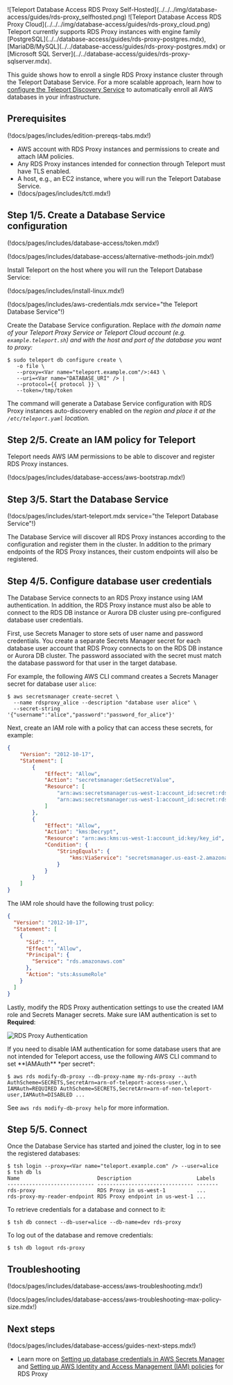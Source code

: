 <Tabs>
<TabItem scope={["oss", "enterprise"]} label="Self-Hosted">
![Teleport Database Access RDS Proxy Self-Hosted](../../../img/database-access/guides/rds-proxy_selfhosted.png)
</TabItem>
<TabItem scope={["cloud"]} label="Teleport Enterprise Cloud">
![Teleport Database Access RDS Proxy Cloud](../../../img/database-access/guides/rds-proxy_cloud.png)
</TabItem>

</Tabs>

<Admonition type="note" title="Supported Engine Family">
Teleport currently supports RDS Proxy instances with engine family
[PostgreSQL](../../database-access/guides/rds-proxy-postgres.mdx),
[MariaDB/MySQL](../../database-access/guides/rds-proxy-postgres.mdx) or
[Microsoft SQL Server](../../database-access/guides/rds-proxy-sqlserver.mdx).
</Admonition>

This guide shows how to enroll a single RDS Proxy instance cluster through the
Teleport Database Service. For a more scalable approach, learn how to [configure
the Teleport Discovery Service](../../auto-discovery/databases.mdx) to
automatically enroll all AWS databases in your infrastructure.

## Prerequisites

(!docs/pages/includes/edition-prereqs-tabs.mdx!)

- AWS account with RDS Proxy instances and permissions to create and attach IAM policies.
- Any RDS Proxy instances intended for connection through Teleport must have TLS enabled.
- A host, e.g., an EC2 instance, where you will run the Teleport Database
  Service.
- (!docs/pages/includes/tctl.mdx!)

## Step 1/5. Create a Database Service configuration

(!docs/pages/includes/database-access/token.mdx!)

(!docs/pages/includes/database-access/alternative-methods-join.mdx!)

Install Teleport on the host where you will run the Teleport Database Service:

(!docs/pages/includes/install-linux.mdx!)

(!docs/pages/includes/aws-credentials.mdx service="the Teleport Database Service"!)

Create the Database Service configuration. Replace <Var
name="teleport.example.com" /> with the domain name of your Teleport Proxy
Service or Teleport Cloud account (e.g. `example.teleport.sh`) and 
<Var name="DATABASE_URI" /> with the host and port of the database you want to
proxy:

```code
$ sudo teleport db configure create \
   -o file \
   --proxy=<Var name="teleport.example.com"/>:443 \
   --uri=<Var name="DATABASE_URI" /> |
   --protocol={{ protocol }} \
   --token=/tmp/token
```

The command will generate a Database Service configuration with RDS Proxy
instances auto-discovery enabled on the <Var name="us-west-1" /> region and
place it at the `/etc/teleport.yaml` location.

## Step 2/5. Create an IAM policy for Teleport

Teleport needs AWS IAM permissions to be able to discover and register RDS
Proxy instances.

(!docs/pages/includes/database-access/aws-bootstrap.mdx!)

## Step 3/5. Start the Database Service

(!docs/pages/includes/start-teleport.mdx service="the Teleport Database Service"!)

The Database Service will discover all RDS Proxy instances according to the
configuration and register them in the cluster. In addition to the primary
endpoints of the RDS Proxy instances, their custom endpoints will also be
registered.

## Step 4/5. Configure database user credentials

The Database Service connects to an RDS Proxy instance using IAM
authentication. In addition, the RDS Proxy instance must also be able to
connect to the RDS DB instance or Aurora DB cluster using pre-configured
database user credentials.

First, use Secrets Manager to store sets of user name and password credentials.
You create a separate Secrets Manager secret for each database user account
that RDS Proxy connects to on the RDS DB instance or Aurora DB cluster. The
password associated with the secret must match the database password for that
user in the target database.

For example, the following AWS CLI command creates a Secrets Manager secret for
database user `alice`:

```code
$ aws secretsmanager create-secret \
  --name rdsproxy_alice --description "database user alice" \
  --secret-string '{"username":"alice","password":"password_for_alice"}'
```

Next, create an IAM role with a policy that can access these secrets, for
example:

```json
{
    "Version": "2012-10-17",
    "Statement": [
        {
            "Effect": "Allow",
            "Action": "secretsmanager:GetSecretValue",
            "Resource": [
                "arn:aws:secretsmanager:us-west-1:account_id:secret:rdsproxy_alice",
                "arn:aws:secretsmanager:us-west-1:account_id:secret:rdsproxy_anotheruser"
            ]
        },
        {   
            "Effect": "Allow",
            "Action": "kms:Decrypt",
            "Resource": "arn:aws:kms:us-west-1:account_id:key/key_id",
            "Condition": {
                "StringEquals": {
                    "kms:ViaService": "secretsmanager.us-east-2.amazonaws.com"
                }
            }
        }
    ]
}
```

The IAM role should have the following trust policy:

```json
{
  "Version": "2012-10-17",
  "Statement": [
    {
      "Sid": "",
      "Effect": "Allow",
      "Principal": {
        "Service": "rds.amazonaws.com"
      },
      "Action": "sts:AssumeRole"
    }
  ]
}
```

Lastly, modify the RDS Proxy authentication settings to use the created IAM
role and Secrets Manager secrets. Make sure IAM authentication is set to
**Required**:

![RDS Proxy Authentication](../../../img/database-access/guides/rds-proxy_auth.png)

<Admonition type="tip" title="IAM authentication per database user">
If you need to disable IAM authentication for some database users that are not
intended for Teleport access, use the following AWS CLI command to set
**IAMAuth** *per secret*:

```code
$ aws rds modify-db-proxy --db-proxy-name my-rds-proxy --auth AuthScheme=SECRETS,SecretArn=arn-of-teleport-access-user,\
IAMAuth=REQUIRED AuthScheme=SECRETS,SecretArn=arn-of-non-teleport-user,IAMAuth=DISABLED ...
```

See `aws rds modify-db-proxy help` for more information.
</Admonition>

## Step 5/5. Connect

Once the Database Service has started and joined the cluster, log in to see the
registered databases:

```code
$ tsh login --proxy=<Var name="teleport.example.com" /> --user=alice
$ tsh db ls
Name                         Description                     Labels
---------------------------- ------------------------------- -------
rds-proxy                    RDS Proxy in us-west-1          ...
rds-proxy-my-reader-endpoint RDS Proxy endpoint in us-west-1 ...
```

To retrieve credentials for a database and connect to it:

```code
$ tsh db connect --db-user=alice --db-name=dev rds-proxy
```

To log out of the database and remove credentials:

```code
$ tsh db logout rds-proxy
```

## Troubleshooting

(!docs/pages/includes/database-access/aws-troubleshooting.mdx!)

(!docs/pages/includes/database-access/aws-troubleshooting-max-policy-size.mdx!)

## Next steps

(!docs/pages/includes/database-access/guides-next-steps.mdx!)
- Learn more on [Setting up database credentials in AWS Secrets
  Manager](https://docs.aws.amazon.com/AmazonRDS/latest/UserGuide/rds-proxy-setup.html)
  and [Setting up AWS Identity and Access Management (IAM)
  policies](https://docs.aws.amazon.com/AmazonRDS/latest/UserGuide/rds-proxy-setup.html)
  for RDS Proxy
